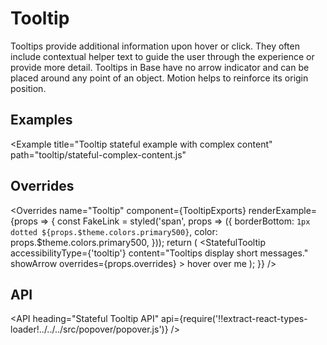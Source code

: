 <!--
Copyright (c) 2018-2019 Uber Technologies, Inc.

This source code is licensed under the MIT license found in the
LICENSE file in the root directory of this source tree.
-->





# Tooltip

Tooltips provide additional information upon hover or click. They often include
contextual helper text to guide the user through the experience or provide more detail.
Tooltips in Base have no arrow indicator and can be placed around any point of an object.
Motion helps to reinforce its origin position.

## Examples

<Example title="Tooltip stateful example" path="tooltip/stateful.js">
  <Stateful />
</Example>

<Example
  title="Tooltip stateful example with complex content"
  path="tooltip/stateful-complex-content.js"
>
  <StatefulComplexContent />
</Example>

## Overrides

<Overrides
  name="Tooltip"
  component={TooltipExports}
  renderExample={props => {
    const FakeLink = styled('span', props => ({
      borderBottom: `1px dotted ${props.$theme.colors.primary500}`,
      color: props.$theme.colors.primary500,
    }));
    return (
      <StatefulTooltip
        accessibilityType={'tooltip'}
        content="Tooltips display short messages."
        showArrow
        overrides={props.overrides}
      >
        <FakeLink tabIndex={0}>hover over me</FakeLink>
      </StatefulTooltip>
    );
  }}
/>

## API

<API
  heading="Stateful Tooltip API"
  api={require('!!extract-react-types-loader!../../../src/popover/popover.js')}
/>

<Exports
  component={TooltipExports}
  title="Tooltip exports"
  path="baseui/tooltip"
/>
